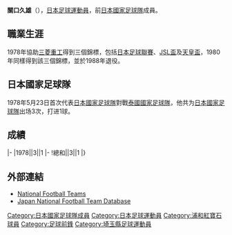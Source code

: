 {{Infobox football biography
|name=關口久雄
|image=
|fullname=關口久雄
|birth_date={{Birth date and age|1954|10|29}}
|cityofbirth=[[埼玉縣|埼玉縣]]
|countryofbirth=[[日本|日本]]
|height=1.76 m
|position=[[前鋒_(足球)|前鋒]]
|currentclub=
|years=1973-1988
|clubs=[[浦和紅鑽|三菱重工]]
|caps1=153|goals1=36
|totalcaps=153|totalgoals=36
|nationalyears=1978
|nationalteam=[[日本國家足球隊|日本]]
|nationalcaps(goals)=3 (1)
}}
'''關口久雄'''（{{Bd|1954年|10月29日||}}），[[日本|日本]][[足球|足球]][[運動員|運動員]]，前[[日本國家足球隊|日本國家足球隊]]成員。

==職業生涯==
1978年協助[[浦和紅鑽|三菱重工]]得到三個錦標，包括[[日本足球聯賽_(1992年以前)|日本足球聯賽]]、[[JSL盃|JSL盃]]及[[天皇盃|天皇盃]]，1980年同樣得到該三個錦標，並於1988年退役。

==日本國家足球隊==
1978年5月23日首次代表[[日本國家足球隊|日本國家足球隊]]對戰[[泰國國家足球隊|泰國國家足球隊]]，他共为[[日本國家足球隊|日本國家足球隊]]出场3次，打进1球。

==成績==
{{Football player national team statistics|JPN}}
|-
|1978||3||1
|-
!總和||3||1
|}

==外部連結==
{{Reflist}}
*[http://www.national-football-teams.com/v2/player.php?id=39148 National Football Teams]
*[https://web.archive.org/web/20160319072933/http://www.japannationalfootballteam.com/en/players/sekiguchi_hisao.html Japan National Football Team Database]

{{Japan-sport-bio-stub}}
{{Soccer-player-stub}}
[[Category:日本國家足球隊成員|Category:日本國家足球隊成員]]
[[Category:日本足球運動員|Category:日本足球運動員]]
[[Category:浦和紅寶石球員|Category:浦和紅寶石球員]]
[[Category:足球前鋒|Category:足球前鋒]]
[[Category:埼玉縣足球運動員|Category:埼玉縣足球運動員]]